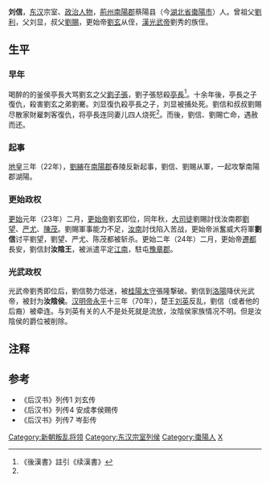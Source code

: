 {{Otheruses|刘信}}
'''刘信'''，[[东汉|东汉]]宗室、[[政治人物|政治人物]]，[[荊州|荊州]][[南陽郡|南陽郡]]蔡陽县（今[[湖北省|湖北省]][[棗陽市|棗陽市]]）人。曾祖父[[劉利|劉利]]，父刘显，叔父[[刘赐_(东汉)|劉賜]]，更始帝[[劉玄|劉玄]]从侄，[[漢光武帝|漢光武帝]]劉秀的族侄。

==生平==
===早年===
喝醉的的釜侯亭長大骂劉玄之父[[劉子張|劉子張]]，劉子張怒殺[[亭長|亭長]]<ref name="#1">《後漢書》註引《续漢書》</ref>。十余年後，亭長之子復仇，殺害劉玄之弟劉騫。刘显復仇殺亭長之子，刘显被捕处死。劉信和叔叔劉賜尽散家財雇刺客復仇，将亭長连同妻儿四人烧死<ref name="#1"/>。而後，劉信、劉賜亡命，遇赦而还。

===起事===
[[地皇_(王莽)|地皇]]三年（22年），[[劉縯|劉縯]]在[[南陽郡|南陽郡]]舂陵反新起事，劉信、劉賜从軍，一起攻撃南陽郡湖陽。

===更始政权===
[[更始_(漢朝)|更始]]元年（23年）二月，[[更始帝|更始帝]]劉玄即位，同年秋，[[大司徒|大司徒]]劉賜討伐汝南郡[[劉望|劉望]]、[[严尤|严尤]]、[[陈茂_(新朝)|陳茂]]。劉賜軍事能力不足，[[汝南|汝南]]討伐陷入苦战，更始帝派奮威大将軍'''劉信'''讨平劉望，劉望、严尤、陈茂都被斩杀。更始二年（24年）二月，更始帝[[遷都|遷都]]長安，劉信封'''汝陰王'''，被派遣平定[[江南|江南]]，駐屯[[豫章郡|豫章郡]]。

===光武政权===
光武帝劉秀即位后，劉信勢力低迷，被[[桂陽|桂陽]][[太守|太守]]張隆撃破。劉信到[[洛陽|洛陽]]降伏光武帝，被封为'''汝陰侯'''。[[汉明帝|汉明帝]][[永平|永平]]十三年（70年），楚王[[刘英|刘英]]反乱，劉信（或者他的后裔）被牵连。与刘英有关的人不是处死就是流放，汝陰侯家族情况不明。但是汝陰侯的爵位被削除。

== 注释 ==

{{Reflist|25em}}

== 参考 ==
* 《后汉书》列传1 刘玄传
* 《后汉书》列传4 安成孝侯赐传
* 《后汉书》列传7 岑彭传

{{DEFAULTSORT:L}}
[[Category:新朝叛乱将领|Category:新朝叛乱将领]]
[[Category:东汉宗室列侯|Category:东汉宗室列侯]]
[[Category:棗陽人|Category:棗陽人]]
[[Category:刘姓|X]]